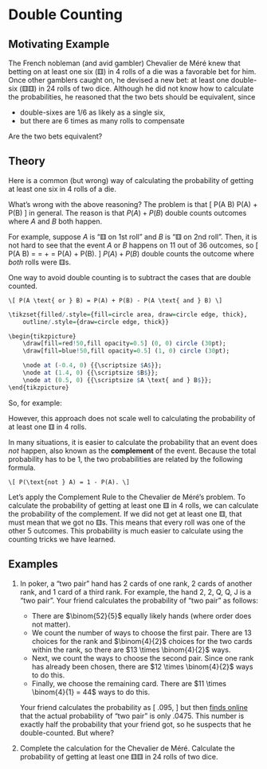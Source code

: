 # Double Counting {#double-counting}

## Motivating Example {-}

The French nobleman (and avid gambler) Chevalier de Méré knew that betting on at least one 
six (⚅) in 4 rolls of a die was a favorable bet for him. Once other gamblers caught on, he 
devised a new bet: at least one double-six (⚅⚅) in 24 rolls of two dice. Although he did not know 
how to calculate the probabilities, he reasoned that the two bets should be equivalent, since 

- double-sixes are $1/6$ as likely as a single six,
- but there are $6$ times as many rolls to compensate

Are the two bets equivalent?

## Theory {-}

Here is a common (but wrong) way of calculating the probability of getting at least one six in 
4 rolls of a die.

\begin{align*}
P(\text{at least one ⚅}) &= P(\text{⚅ on 1st roll, or ⚅ on 2nd roll, or ⚅ on 3rd roll or ⚅ on 4th roll}) \\
&= P(\text{⚅ on 1st roll}) + P(\text{⚅ on 2nd roll}) + P(\text{⚅ on 3nd roll}) + P(\text{⚅ on 4th roll}) \\
&= \frac{1}{6} + \frac{1}{6} + \frac{1}{6} + \frac{1}{6} \\
&= \frac{4}{6} ?
\end{align*}

What's wrong with the above reasoning? The problem is that 
\[ P(A \text{ or } B) \neq P(A) + P(B) \]
in general. The reason is that $P(A) + P(B)$ double counts outcomes where $A$ and $B$ both happen.

For example, suppose $A$ is "⚅ on 1st roll" and $B$ is "⚅ on 2nd roll". Then, it is not hard to see 
that the event $A \text{ or } B$ happens on 11 out of 36 outcomes, so 
\[ P(A \text{ or } B) = \frac{11}{36} \neq \frac{12}{36} = \frac{1}{6} + \frac{1}{6} = P(A) + P(B). \]
$P(A) + P(B)$ double counts the outcome where _both_ rolls were ⚅s.

One way to avoid double counting is to subtract the cases that are double counted.

```theorem
\[ P(A \text{ or } B) = P(A) + P(B) - P(A \text{ and } B) \]
```

```r

\tikzset{filled/.style={fill=circle area, draw=circle edge, thick},
    outline/.style={draw=circle edge, thick}}

\begin{tikzpicture}
    \draw[fill=red!50,fill opacity=0.5] (0, 0) circle (30pt);
    \draw[fill=blue!50,fill opacity=0.5] (1, 0) circle (30pt);

    \node at (-0.4, 0) {{\scriptsize $A$}};
    \node at (1.4, 0) {{\scriptsize $B$}};
    \node at (0.5, 0) {{\scriptsize $A \text{ and } B$}};
\end{tikzpicture}
```

So, for example:
\begin{align*} 
P(\text{at least one ⚅ in 2 rolls}) &= P(\text{⚅ on 1st roll}) + P(\text{⚅ on 2nd roll}) - (P(\text{⚅ on both rolls}) \\
&= \frac{1}{6} + \frac{1}{6} - \frac{1}{36} \\
&= \frac{11}{36}
\end{align*}

However, this approach does not scale well to calculating the probability of at least one ⚅ in 4 rolls. 

In many situations, it is easier to calculate the probability that an event does _not_ happen, also known as the 
**complement** of the event. Because the total probability has to be 1, the two probabilities are related by the following formula.

```theorem
\[ P(\text{not } A) = 1 - P(A). \]
```

Let's apply the Complement Rule to the Chevalier de Méré's problem. To calculate the probability of getting at least one ⚅ in 4 rolls, 
we can calculate the probability of the complement. If we did not get at least one ⚅, that must mean that we got no ⚅s. This means that 
every roll was one of the other 5 outcomes. This probability is much easier to calculate using the counting tricks we have learned.
\begin{align*}
P(\text{at least one ⚅}) &= 1 - P(\text{no ⚅s}) \\
&= 1 - \frac{5^4}{6^4} \\
&\approx 0.5177.
\end{align*}


## Examples {-}

1. In poker, a "two pair" hand has 2 cards of one rank, 
2 cards of another rank, and 1 card of a third rank. For example, the hand 
2, 2, Q, Q, J is a "two pair". Your friend calculates the probability of "two pair" as follows:

    - There are $\binom{52}{5}$ equally likely hands (where order does not matter).
    - We count the number of ways to choose the first pair. There are $13$ choices for the rank and $\binom{4}{2}$ choices for the two cards within the rank, so there are $13 \times \binom{4}{2}$ ways.
    - Next, we count the ways to choose the second pair. Since one rank has already been chosen, there are $12 \times \binom{4}{2}$ ways to do this.
    - Finally, we choose the remaining card. There are $11 \times \binom{4}{1} = 44$ ways to do this.
    
    Your friend calculates the probability as 
    \[ \frac{13 \times \binom{4}{2} \times 12 \times \binom{4}{2} \times 44}{\binom{52}{5}} \approx .095, \] 
    but then [finds online](http://www.math.hawaii.edu/~ramsey/Probability/PokerHands.html) that the actual probability of "two pair" is only $.0475$. This number is exactly half the probability that your friend got, so he suspects that he double-counted. But where?

2. Complete the calculation for the Chevalier de Méré. Calculate the probability of 
getting at least one ⚅⚅ in 24 rolls of two dice.

